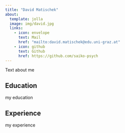 ```yaml
---
title: "David Matischek"
about:
  template: jolla
  image: img/david.jpg
  links:
    - icon: envelope
      text: Mail
      href: "mailto:david.matischek@edu.uni-graz.at"
    - icon: github
      text: Github
      href: https://github.com/saiko-psych
---
```


Text about me

## Education

my education 

## Experience

my experience
